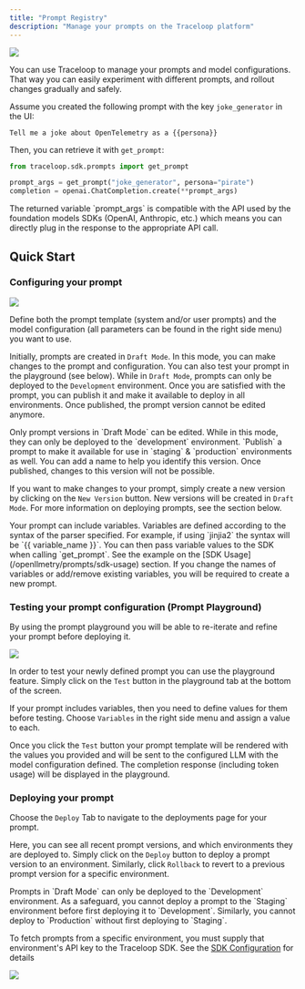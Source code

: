 ```yaml
---
title: "Prompt Registry"
description: "Manage your prompts on the Traceloop platform"
---
```


<Frame>
  <img src="/img/prompt_configuration.png" />
</Frame>

You can use Traceloop to manage your prompts and model configurations.
That way you can easily experiment with different prompts, and rollout changes gradually and safely.

Assume you created the following prompt with the key `joke_generator` in the UI:

```
Tell me a joke about OpenTelemetry as a {{persona}}
```

Then, you can retrieve it with `get_prompt`:

```python
from traceloop.sdk.prompts import get_prompt

prompt_args = get_prompt("joke_generator", persona="pirate")
completion = openai.ChatCompletion.create(**prompt_args)
```

<Tip>
  The returned variable `prompt_args` is compatible with the API used by the
  foundation models SDKs (OpenAI, Anthropic, etc.) which means you can directly
  plug in the response to the appropriate API call.
</Tip>

## Quick Start

### Configuring your prompt

<Frame>
  <img src="/img/prompt_configuration.png" />
</Frame>

Define both the prompt template (system and/or user prompts) and the model configuration (all parameters can be found in the right side menu) you want to use.

Initially, prompts are created in `Draft Mode`. In this mode, you can make changes to the prompt and configuration. You can also test your prompt in the playground (see below). While in `Draft Mode`, prompts can only be deployed to the `Development` environment.
Once you are satisfied with the prompt, you can publish it and make it available to deploy in all environments. Once published, the prompt version cannot be edited anymore.

<Note>
  Only prompt versions in `Draft Mode` can be edited. While in this mode, they
  can only be deployed to the `development` environment. `Publish` a prompt to
  make it available for use in `staging` & `production` environments as well.
  You can add a name to help you identify this version. Once published, changes
  to this version will not be possible.
</Note>

If you want to make changes to your prompt, simply create a new version by clicking on the `New Version` button. New versions will be created in `Draft Mode`.
For more information on deploying prompts, see the section below.

<Note>
  Your prompt can include variables. Variables are defined according to the
  syntax of the parser specified. For example, if using `jinjia2` the syntax
  will be `{{ variable_name }}`. You can then pass variable values to the SDK
  when calling `get_prompt`. See the example on the [SDK
  Usage](/openllmetry/prompts/sdk-usage) section.
</Note>

<Note>
  If you change the names of variables or add/remove existing variables, you
  will be required to create a new prompt.
</Note>

### Testing your prompt configuration (Prompt Playground)

By using the prompt playground you will be able to re-iterate and refine your prompt before deploying it.

<Frame>
  <img src="/img/prompt_playground.png" />
</Frame>

In order to test your newly defined prompt you can use the playground feature.
Simply click on the `Test` button in the playground tab at the bottom of the screen.

If your prompt includes variables, then you need to define values for them before testing.
Choose `Variables` in the right side menu and assign a value to each.

Once you click the `Test` button your prompt template will be rendered with the values you provided and will be sent to the configured LLM with the model configuration defined.
The completion response (including token usage) will be displayed in the playground.

### Deploying your prompt

Choose the `Deploy` Tab to navigate to the deployments page for your prompt.

Here, you can see all recent prompt versions, and which environments they are deployed to.
Simply click on the `Deploy` button to deploy a prompt version to an environment. Similarly, click `Rollback` to revert to a previous prompt version for a specific environment.

<Note>
  Prompts in `Draft Mode` can only be deployed to the `Development` environment.
</Note>

<Note>
  As a safeguard, you cannot deploy a prompt to the `Staging` environment before
  first deploying it to `Development`. Similarly, you cannot deploy to
  `Production` without first deploying to `Staging`.
</Note>

To fetch prompts from a specific environment, you must supply that environment's API key to the Traceloop SDK. See the [SDK Configuration](/openllmetry/configuration#api-key) for details

<Frame>
  <img src="/img/prompt_deployment.png" />
</Frame>
